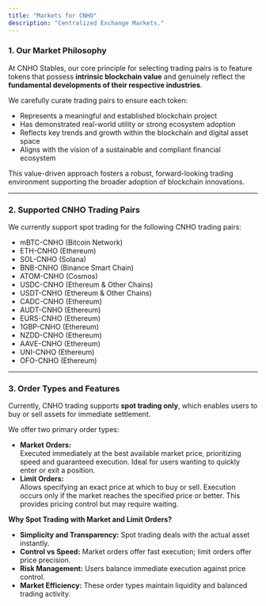 ```yaml
---
title: "Markets for CNHO"
description: "Centralized Exchange Markets."
---
```


### 1. **Our Market Philosophy**

At CNHO Stables, our core principle for selecting trading pairs is to feature tokens that possess **intrinsic blockchain value** and genuinely reflect the **fundamental developments of their respective industries**.

We carefully curate trading pairs to ensure each token:

- Represents a meaningful and established blockchain project
- Has demonstrated real-world utility or strong ecosystem adoption
- Reflects key trends and growth within the blockchain and digital asset space
- Aligns with the vision of a sustainable and compliant financial ecosystem

This value-driven approach fosters a robust, forward-looking trading environment supporting the broader adoption of blockchain innovations.

---

### 2. **Supported CNHO Trading Pairs**

We currently support spot trading for the following CNHO trading pairs:

- mBTC-CNHO (Bitcoin Network)
- ETH-CNHO (Ethereum)
- SOL-CNHO (Solana)
- BNB-CNHO (Binance Smart Chain)
- ATOM-CNHO (Cosmos)
- USDC-CNHO (Ethereum & Other Chains)
- USDT-CNHO (Ethereum & Other Chains)
- CADC-CNHO (Ethereum)
- AUDT-CNHO (Ethereum)
- EURS-CNHO (Ethereum)
- 1GBP-CNHO (Ethereum)
- NZDD-CNHO (Ethereum)
- AAVE-CNHO (Ethereum)
- UNI-CNHO (Ethereum)
- OFO-CNHO (Ethereum)

---

### 3. **Order Types and Features**

Currently, CNHO trading supports **spot trading only**, which enables users to buy or sell assets for immediate settlement.

We offer two primary order types:

- **Market Orders:**\
  Executed immediately at the best available market price, prioritizing speed and guaranteed execution. Ideal for users wanting to quickly enter or exit a position.
- **Limit Orders:**\
  Allows specifying an exact price at which to buy or sell. Execution occurs only if the market reaches the specified price or better. This provides pricing control but may require waiting.

**Why Spot Trading with Market and Limit Orders?**

- **Simplicity and Transparency:** Spot trading deals with the actual asset instantly.
- **Control vs Speed:** Market orders offer fast execution; limit orders offer price precision.
- **Risk Management:** Users balance immediate execution against price control.
- **Market Efficiency:** These order types maintain liquidity and balanced trading activity.